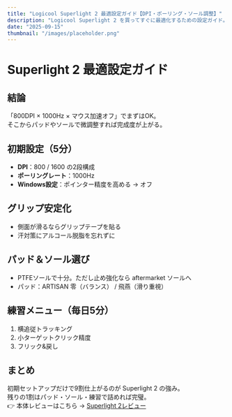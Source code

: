 ```yaml
---
title: "Logicool Superlight 2 最適設定ガイド【DPI・ポーリング・ソール調整】"
description: "Logicool Superlight 2 を買ってすぐに最適化するための設定ガイド。DPI・ポーリング・ソール・パッド相性まで徹底解説。"
date: "2025-09-15"
thumbnail: "/images/placeholder.png"
---
```


# Superlight 2 最適設定ガイド

## 結論
「800DPI × 1000Hz × マウス加速オフ」でまずはOK。  
そこからパッドやソールで微調整すれば完成度が上がる。

## 初期設定（5分）
- **DPI**：800 / 1600 の2段構成  
- **ポーリングレート**：1000Hz  
- **Windows設定**：ポインター精度を高める → オフ  

## グリップ安定化
- 側面が滑るならグリップテープを貼る  
- 汗対策にアルコール脱脂を忘れずに  

## パッド＆ソール選び
- PTFEソールで十分。ただし止め強化なら aftermarket ソールへ  
- パッド：ARTISAN 零（バランス） / 飛燕（滑り重視）

## 練習メニュー（毎日5分）
1. 横追従トラッキング  
2. 小ターゲットクリック精度  
3. フリック&戻し  

## まとめ
初期セットアップだけで9割仕上がるのが Superlight 2 の強み。  
残りの1割はパッド・ソール・練習で詰めれば完璧。  
👉 本体レビューはこちら → [Superlight 2レビュー](/blog/superlight2-review)
